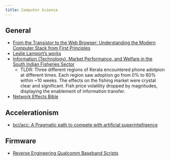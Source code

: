 ```yaml
---
title: Computer Science
---
```


## General

- [From the Transistor to the Web Browser: Understanding the Modern Computer Stack from First Principles](https://github.com/geohot/fromthetransistor)
- [Leslie Lamport's works](https://lamport.azurewebsites.net/pubs/pubs.html?from=https://research.microsoft.com/users/lamport/pubs/pubs.html&type=path)
- [Information (Technology), Market Performance, and Welfare in the South Indian Fisheries Sector](https://www.jstor.org/stable/25098864)
    - TLDR: Three different regions of Kerala encountered phone adotpion at different times. Each region saw adoption go from 0% to 60% within ~10 weeks. The effects on the fishing market were crystal clear and significant. Fish price volatility dropped by magnitudes, displaying the enablement of information transfer.
- [Network Effects Bible](https://www.nfx.com/post/network-effects-bible)

## Accelerationism

- [bci/acc: A Pragmatic path to compete with artificial superintelligence](https://medium.com/@trentmc0/bci-acc-a-path-to-balance-ai-superintelligence-80bb6f32e39c)

## Firmware

- [Reverse Engineering Qualcomm Baseband Scripts](https://github.com/mzakocs/qualcomm_baseband_scripts)